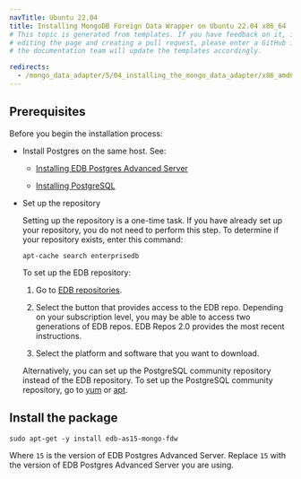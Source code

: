 ```yaml
---
navTitle: Ubuntu 22.04
title: Installing MongoDB Foreign Data Wrapper on Ubuntu 22.04 x86_64
# This topic is generated from templates. If you have feedback on it, instead of
# editing the page and creating a pull request, please enter a GitHub issue and
# the documentation team will update the templates accordingly.

redirects:
  - /mongo_data_adapter/5/04_installing_the_mongo_data_adapter/x86_amd64/mongo_ubuntu22_x86
---
```


## Prerequisites

Before you begin the installation process:

- Install Postgres on the same host. See:

  - [Installing EDB Postgres Advanced Server](/epas/latest/installing/)

  - [Installing PostgreSQL](https://www.postgresql.org/download/)

- Set up the repository

  Setting up the repository is a one-time task. If you have already set up your repository, you do not need to perform this step.
  To determine if your repository exists, enter this command:

  `apt-cache search enterprisedb`

  To set up the EDB repository:

  1. Go to [EDB repositories](https://www.enterprisedb.com/repos-downloads).

  1. Select the button that provides access to the EDB repo. Depending on your subscription level, you may be able to access two generations of EDB repos. EDB Repos 2.0 provides the most recent instructions.

  1. Select the platform and software that you want to download.

  Alternatively, you can set up the PostgreSQL community repository instead of the EDB repository. To set up the PostgreSQL community repository, go to [yum](https://www.postgresql.org/download/linux/redhat/) or [apt](https://wiki.postgresql.org/wiki/Apt).

## Install the package

```shell
sudo apt-get -y install edb-as15-mongo-fdw
```

Where `15` is the version of EDB Postgres Advanced Server. Replace `15` with the version of EDB Postgres Advanced Server you are using.
